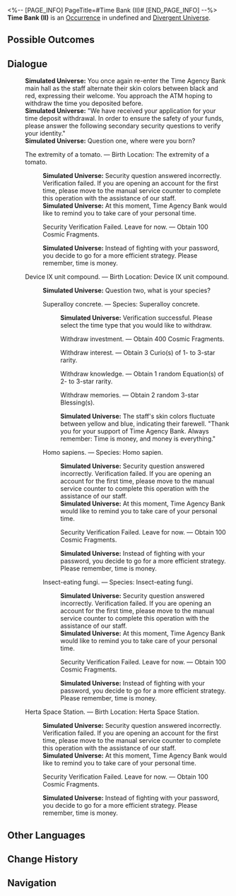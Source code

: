<%-- [PAGE_INFO]
PageTitle=#Time Bank (II)#
[END_PAGE_INFO] --%>
{{Stub}}
{{Simulated Universe Event Infobox
|id            = 22801-21
|title         = 
|image         = Occurrence Trade.png
|domains_su    = 
|domains_swarm = 
|domains_gng   = 
|domains_du    = Unknown
|domains_und   = 
|requirements  = 
|prev          = 
|next          = 
|characters    = 
|factions      = 
|order         = 
|order_du      = 111
}}
'''Time Bank (II)''' is an [[Divergent Universe/Occurrence|Occurrence]] in undefined and [[Divergent Universe]].

==Possible Outcomes==
{{Possible Outcomes
|choice_1 = Security Verification Failed. Leave for now.
|result_1 = Obtain 100 Cosmic Fragments.

|choice_2 = Withdraw investment.
|result_2 = Obtain 400 Cosmic Fragments.

|choice_3 = Withdraw interest.
|result_3 = Obtain 3 Curio(s) of 1- to 3-star rarity.

|choice_4 = Withdraw knowledge.
|result_4 = Obtain 1 random Equation(s) of 2- to 3-star rarity.

|choice_5 = Withdraw memories.
|result_5 = Obtain 2 random 3-star Blessing(s).

|choice_6 = The extremity of a tomato.
|result_6 = Birth Location: The extremity of a tomato.

|choice_7 = Device IX unit compound.
|result_7 = Birth Location: Device IX unit compound.

|choice_8 = Herta Space Station.
|result_8 = Birth Location: Herta Space Station.

|choice_9 = Superalloy concrete.
|result_9 = Species: Superalloy concrete.

|choice_10 = Homo sapiens.
|result_10 = Species: Homo sapien.

|choice_11 = Insect-eating fungi.
|result_11 = Species: Insect-eating fungi.

}}
<!--
==Gameplay Notes==
* 
-->
==Dialogue==
{{Dialogue Start}}
:'''Simulated Universe:''' You once again re-enter the Time Agency Bank main hall as the staff alternate their skin colors between black and red, expressing their welcome. You approach the ATM hoping to withdraw the time you deposited before.
:'''Simulated Universe:''' "We have received your application for your time deposit withdrawal. In order to ensure the safety of your funds, please answer the following secondary security questions to verify your identity."
:'''Simulated Universe:''' Question one, where were you born?
:{{DIcon|Star}} The extremity of a tomato. &mdash; Birth Location: The extremity of a tomato.
::'''Simulated Universe:''' Security question answered incorrectly. Verification failed. If you are opening an account for the first time, please move to the manual service counter to complete this operation with the assistance of our staff.
::'''Simulated Universe:''' At this moment, Time Agency Bank would like to remind you to take care of your personal time.
::{{DIcon|Star}} Security Verification Failed. Leave for now. &mdash; Obtain 100 Cosmic Fragments.
::'''Simulated Universe:''' Instead of fighting with your password, you decide to go for a more efficient strategy. Please remember, time is money.
:{{DIcon|Star}} Device IX unit compound. &mdash; Birth Location: Device IX unit compound.
::'''Simulated Universe:''' Question two, what is your species?
::{{DIcon|Star}} Superalloy concrete. &mdash; Species: Superalloy concrete.
:::'''Simulated Universe:''' Verification successful. Please select the time type that you would like to withdraw.
:::{{DIcon|Star}} Withdraw investment. &mdash; Obtain 400 Cosmic Fragments.
:::{{DIcon|Star}} Withdraw interest. &mdash; Obtain 3 Curio(s) of 1- to 3-star rarity.
:::{{DIcon|Star}} Withdraw knowledge. &mdash; Obtain 1 random Equation(s) of 2- to 3-star rarity.
:::{{DIcon|Star}} Withdraw memories. &mdash; Obtain 2 random 3-star Blessing(s).
:::'''Simulated Universe:''' The staff's skin colors fluctuate between yellow and blue, indicating their farewell. "Thank you for your support of Time Agency Bank. Always remember: Time is money, and money is everything."
::{{DIcon|Star}} Homo sapiens. &mdash; Species: Homo sapien.
:::'''Simulated Universe:''' Security question answered incorrectly. Verification failed. If you are opening an account for the first time, please move to the manual service counter to complete this operation with the assistance of our staff.
:::'''Simulated Universe:''' At this moment, Time Agency Bank would like to remind you to take care of your personal time.
:::{{DIcon|Star}} Security Verification Failed. Leave for now. &mdash; Obtain 100 Cosmic Fragments.
:::'''Simulated Universe:''' Instead of fighting with your password, you decide to go for a more efficient strategy. Please remember, time is money.
::{{DIcon|Star}} Insect-eating fungi. &mdash; Species: Insect-eating fungi.
:::'''Simulated Universe:''' Security question answered incorrectly. Verification failed. If you are opening an account for the first time, please move to the manual service counter to complete this operation with the assistance of our staff.
:::'''Simulated Universe:''' At this moment, Time Agency Bank would like to remind you to take care of your personal time.
:::{{DIcon|Star}} Security Verification Failed. Leave for now. &mdash; Obtain 100 Cosmic Fragments.
:::'''Simulated Universe:''' Instead of fighting with your password, you decide to go for a more efficient strategy. Please remember, time is money.
:{{DIcon|Star}} Herta Space Station. &mdash; Birth Location: Herta Space Station.
::'''Simulated Universe:''' Security question answered incorrectly. Verification failed. If you are opening an account for the first time, please move to the manual service counter to complete this operation with the assistance of our staff.
::'''Simulated Universe:''' At this moment, Time Agency Bank would like to remind you to take care of your personal time.
::{{DIcon|Star}} Security Verification Failed. Leave for now. &mdash; Obtain 100 Cosmic Fragments.
::'''Simulated Universe:''' Instead of fighting with your password, you decide to go for a more efficient strategy. Please remember, time is money.
{{Dialogue End}}

==Other Languages==
{{Other Languages
|en   = Time Bank (II)
|zhs  = 时间银行（其二）
|zht  = 時間銀行（其二）
|ja   = タイムバンク（その2）
|ko   = 시간 은행 (2)
|es   = Banco del tiempo (II)
|fr   = Banque du temps (II)
|ru   = Банк времени II
|th   = ธนาคารกาลเวลา (II)
|vi   = Ngân Hàng Thời Gian (II)
|de   = Zeit-Bank (Teil 2)
|id   = Bank Waktu (2)
|pt   = Banco de Tempo (II)
}}

==Change History==
{{Change History|2.5}}

==Navigation==
{{Occurrence Navbox}}